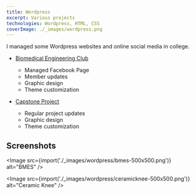 ```yaml
---
title: Wordpress
excerpt: Various projects
technologies: Wordpress, HTML, CSS
coverImage: ./_images/wordpress.png
---
```



I managed some Wordpress websites and online social media in college.

- [Biomedical Engineering Club](https://sites.up.edu/bmesup/)

  - Managed Facebook Page
  - Member updates
  - Graphic design
  - Theme customization

- [Capstone Project](https://engineering.projects.up.edu/ceramicknee/)
  - Regular project updates
  - Graphic design
  - Theme customization

## Screenshots

<Image src={import('./_images/wordpress/bmes-500x500.png')} alt="BMES" />

<Image
  src={import('./_images/wordpress/ceramicknee-500x500.png')}
  alt="Ceramic Knee"
/>
